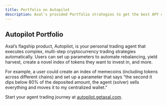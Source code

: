 ```yaml
---
title: Portfolio on Autopilot
description: Axal's provided Portfolio strategies to get the best APY on your crypto.
---
```



## Autopilot Portfolio

Axal’s flagship product, Autopilot, is your personal trading agent that executes complex, multi-step cryptocurrency trading strategies automatically. Users can set up parameters to automate rebalancing, yield harvest, create a novel index of tokens they want to invest in, and more.

For example, a user could create an index of memecoins (including tokens across different chains) and set up a parameter that says “the second it dips below 80% of the deposited amount, the agent (solver) sells everything and moves it to my centralized wallet.”

Start your agent trading journey at [autopilot.getaxal.com](https://autopilot.getaxal.com).